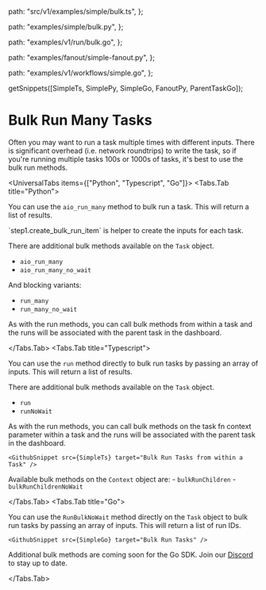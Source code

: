 
  path: "src/v1/examples/simple/bulk.ts",
};

  path: "examples/simple/bulk.py",
};

  path: "examples/v1/run/bulk.go",
};

  path: "examples/fanout/simple-fanout.py",
};

  path: "examples/v1/workflows/simple.go",
};

  getSnippets([SimpleTs, SimplePy, SimpleGo, FanoutPy, ParentTaskGo]);

# Bulk Run Many Tasks

Often you may want to run a task multiple times with different inputs. There is significant overhead (i.e. network roundtrips) to write the task, so if you're running multiple tasks 100s or 1000s of tasks, it's best to use the bulk run methods.

<UniversalTabs items={["Python", "Typescript", "Go"]}>
  <Tabs.Tab title="Python">

You can use the `aio_run_many` method to bulk run a task. This will return a list of results.

<GithubSnippet src={SimplePy} target="Bulk Run a Task" />

<Callout type="info">
  `step1.create_bulk_run_item` is helper to create the inputs for each task.
</Callout>

There are additional bulk methods available on the `Task` object.

- `aio_run_many`
- `aio_run_many_no_wait`

And blocking variants:

- `run_many`
- `run_many_no_wait`

As with the run methods, you can call bulk methods from within a task and the runs will be associated with the parent task in the dashboard.

  </Tabs.Tab>
  <Tabs.Tab title="Typescript">
 
 You can use the `run` method directly to bulk run tasks by passing an array of inputs. This will return a list of results.
    <GithubSnippet src={SimpleTs} target="Bulk Run a Task" />

There are additional bulk methods available on the `Task` object.

- `run`
- `runNoWait`

As with the run methods, you can call bulk methods on the task fn context parameter within a task and the runs will be associated with the parent task in the dashboard.

    <GithubSnippet src={SimpleTs} target="Bulk Run Tasks from within a Task" />

Available bulk methods on the `Context` object are: - `bulkRunChildren` - `bulkRunChildrenNoWait`

  </Tabs.Tab>
  <Tabs.Tab title="Go">

You can use the `RunBulkNoWait` method directly on the `Task` object to bulk run tasks by passing an array of inputs. This will return a list of run IDs.

    <GithubSnippet src={SimpleGo} target="Bulk Run Tasks" />

Additional bulk methods are coming soon for the Go SDK. Join our [Discord](https://hatchet.run/discord) to stay up to date.

  </Tabs.Tab>
</UniversalTabs>
